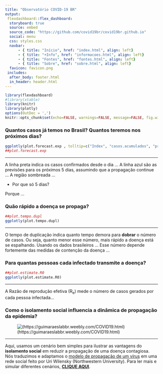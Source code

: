 ---
title: "Observatório COVID-19 BR"
output: 
 flexdashboard::flex_dashboard:
  storyboard: true
  source: embed
  source_code: "https://github.com/covid19br/covid19br.github.io"
  social: menu
  css: styles.css
  navbar:
      - { title: "Início", href: "index.html", align: left}
      - { title: "+Info", href: "informacoes.html", align: left}
      - { title: "Fontes", href: "fontes.html", align: left}
      - { title: "Sobre", href: "sobre.html", align: left}
  favicon: favicon.png
 includes:
  after_body: footer.html
  in_header: header.html
---

```{r setOptions, include=FALSE, message=FALSE}
library(flexdashboard)
#library(xtable)
library(knitr)
library(plotly)
options(OutDec = ',')
knitr::opts_chunk$set(echo=FALSE, warnings=FALSE, message=FALSE, fig.width=8, fig.height=6)
```

### Quantos casos já temos no Brasil? Quantos teremos nos próximos dias? {data-commentary-width=200}

```{r}
ggplotly(plot.forecast.exp , tolltip=c("Index", "casos.acumulados", "predito", "ic.low", "ic.upp"))
##plot.forecast.exp
```

***

A linha preta indica os casos confirmados desde o dia ... A linha azul são as previsões para os próximos 5 dias, assumindo que a propagação continue ... A região sombreada ...


- Por que só 5 dias?

Porque ...


### Quão rápido a doença se propaga? {data-commentary-width=200}

```{r}
##plot.tempo.dupl
ggplotly(plot.tempo.dupl)
```

***

O tempo de duplicação indica quanto tempo demora para **dobrar** o número de casos. Ou seja, quanto menor esse número, mais rápido a doença está se espalhando. Usando os dados brasileiros ... Esse número depende fortemente das medidas de contenção da doença ...


### Para quantas pessoas cada infectado transmite a doença? {data-commentary-width=200}

```{r}
##plot.estimate.R0
ggplotly(plot.estimate.R0)
```

***

A Razão de reprodução efetiva (R<sub>e</sub>) mede o número de casos gerados por cada pessoa infectada...


### Como o isolamento social influencia a dinâmica de propagação da epidemia? {data-commentary-width=200}

![(https://guimaraeslabbr.weebly.com/COVID19.html)](fig/rede_prsc.jpg)

***

Aqui, usamos um cenário bem simples para ilustrar as vantagens do <b>isolamento social</b> em reduzir a propagação de uma doença contagiosa. Nós traduzimos e adaptamos o [modelo de propagação de um vírus](http://ccl.northwestern.edu/netlogo/models/SpreadofDisease) em uma rede social feito por Uri Wilensky (Northwestern University).  Para ler mais e simular diferentes cenários, [<b>CLIQUE AQUI</b>](https://guimaraeslabbr.weebly.com/COVID19.html).

